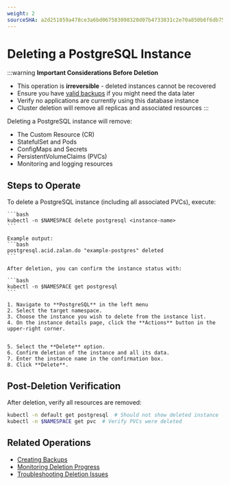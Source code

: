```yaml
---
weight: 2
sourceSHA: a2d251859a478ce3a6bd067583098320d07b4733831c2e70a850b6f6db75bb66
---
```


# Deleting a PostgreSQL Instance

:::warning
**Important Considerations Before Deletion**
- This operation is **irreversible** - deleted instances cannot be recovered
- Ensure you have [valid backups](../functions/15_back_restore.mdx) if you might need the data later
- Verify no applications are currently using this database instance
- Cluster deletion will remove all replicas and associated resources
:::

Deleting a PostgreSQL instance will remove:
- The Custom Resource (CR) 
- StatefulSet and Pods
- ConfigMaps and Secrets  
- PersistentVolumeClaims (PVCs)
- Monitoring and logging resources

## Steps to Operate

<Tabs>
  <Tab label="CLI">
    To delete a PostgreSQL instance (including all associated PVCs), execute:

    ```bash
    kubectl -n $NAMESPACE delete postgresql <instance-name>
    ```

    Example output:
    ```bash
    postgresql.acid.zalan.do "example-postgres" deleted
    ```

    After deletion, you can confirm the instance status with:

    ```bash
    kubectl -n $NAMESPACE get postgresql
    ```
  </Tab>

  <Tab label="Web Console">

    1. Navigate to **PostgreSQL** in the left menu
    2. Select the target namespace.
    3. Choose the instance you wish to delete from the instance list.
    4. On the instance details page, click the **Actions** button in the upper-right corner.
    
    
    5. Select the **Delete** option.
    6. Confirm deletion of the instance and all its data.
    7. Enter the instance name in the confirmation box.
    8. Click **Delete**.
  </Tab>
</Tabs>

## Post-Deletion Verification

After deletion, verify all resources are removed:

```bash
kubectl -n default get postgresql  # Should not show deleted instance
kubectl -n $NAMESPACE get pvc  # Verify PVCs were deleted
```

## Related Operations

- [Creating Backups](../functions/15_back_restore.mdx)
- [Monitoring Deletion Progress](../functions/35_monitor.mdx)
- [Troubleshooting Deletion Issues](../trouble_shooting/cluster_creation_failure.mdx)
